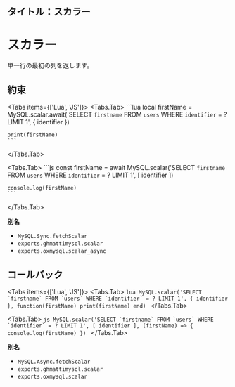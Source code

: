 ## タイトル：スカラー


# スカラー

単一行の最初の列を返します。

## 約束

<Tabs items={['Lua', 'JS']}>
  <Tabs.Tab>
    ```lua
    local firstName = MySQL.scalar.await('SELECT `firstname` FROM `users` WHERE `identifier` = ? LIMIT 1', {
        identifier
    })

    print(firstName)
    ```

  </Tabs.Tab>

  <Tabs.Tab>
    ```js
    const firstName = await MySQL.scalar('SELECT `firstname` FROM `users` WHERE `identifier` = ? LIMIT 1', [
      identifier
    ])

    console.log(firstName)
    ```

  </Tabs.Tab>
</Tabs>

**別名**

- `MySQL.Sync.fetchScalar`
- `exports.ghmattimysql.scalar`
- `exports.oxmysql.scalar_async`

## コールバック

<Tabs items={['Lua', 'JS']}>
  <Tabs.Tab>
    ```lua
    MySQL.scalar('SELECT `firstname` FROM `users` WHERE `identifier` = ? LIMIT 1', {
        identifier
    }, function(firstName)
        print(firstName)
    end)
    ```
  </Tabs.Tab>

  <Tabs.Tab>
    ```js
    MySQL.scalar('SELECT `firstname` FROM `users` WHERE `identifier` = ? LIMIT 1', [
      identifier
    ], (firstName) => {
      console.log(firstName)
    })
    ```
  </Tabs.Tab>
</Tabs>

**別名**

- `MySQL.Async.fetchScalar`
- `exports.ghmattimysql.scalar`
- `exports.oxmysql.scalar`
